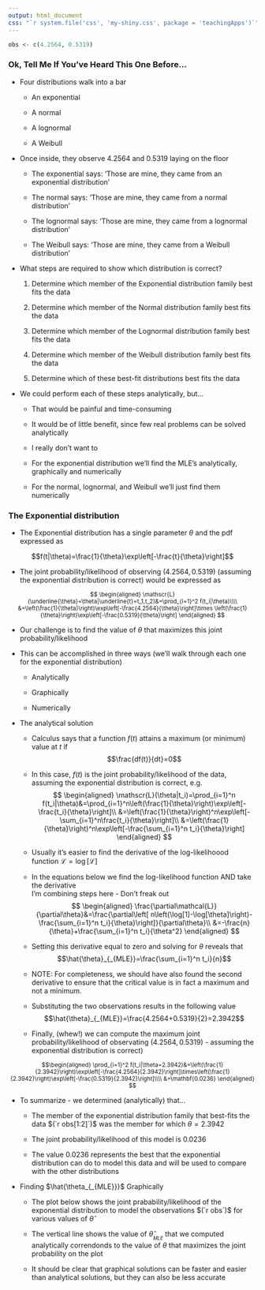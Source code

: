 ```yaml
---
output: html_document
css: "`r system.file('css', 'my-shiny.css', package = 'teachingApps')`"
---
```


```r
obs <- c(4.2564, 0.5319)
```

### Ok, Tell Me If You've Heard This One Before...

- Four distributions walk into a bar

    + <purple>An exponential</purple>

    + <green>A normal</green>

    + <red>A lognormal</red>

    + <blue>A Weibull</blue>

- Once inside, they observe $4.2564$ and $0.5319$ laying on the floor

    + The <purple>exponential</purple> says: 'Those are mine, they came from an exponential distribution'

    + The <green>normal</green> says: 'Those are mine, they came from a normal distribution'

    + The <red>lognormal</red> says: 'Those are mine, they came from a lognormal distribution'

    + The <blue>Weibull</blue> says: 'Those are mine, they came from a Weibull distribution'

- What steps are required to show which distribution is correct?

    1) Determine which member of the <purple>Exponential</purple> distribution family best fits the data

    2) Determine which member of the <green>Normal</green> distribution family best fits the data

    3) Determine which member of the <red>Lognormal</red> distribution family best fits the data

    4) Determine which member of the <blue>Weibull</blue> distribution family best fits the data

    5) Determine which of these best-fit distributions best fits the data   

- We could perform each of these steps analytically, but...

    + That would be painful and time-consuming

    + It would be of little benefit, since few real problems can be solved analytically 

    + <focus>I really don't want to</focus>

    + For the <purple>exponential</purple> distribution we'll find the MLE's  analytically, graphically and numerically 

    + For the <green>normal</green>, <red>lognormal</red>, and <blue>Weibull</blue> we'll just find them numerically 

### The <purple>Exponential</purple> distribution

- The <purple>Exponential</purple> distribution has a single parameter $\theta$ and the pdf expressed as

$$f(t|\theta)=\frac{1}{\theta}\exp\left[-\frac{t}{\theta}\right]$$

- The joint probability/likelihood of observing $(4.2564,0.5319)$ (assuming the <purple>exponential</purple> distribution is correct) would be expressed as

<small>
$$
\begin{aligned}
\mathscr{L}(\underline{\theta}=\theta|\underline{t}=t_1,t_2)&=\prod_{i=1}^2 f(t_i|\theta)\\\\
&=\left(\frac{1}{\theta}\right)\exp\left[-\frac{4.2564}{\theta}\right]\times \left(\frac{1}{\theta}\right)\exp\left[-\frac{0.5319}{\theta}\right]
\end{aligned}
$$
</small>
    
- <focus>Our challenge</focus> is to find the value of $\theta$ that maximizes this joint probability/likelihood

- This can be accomplished in three ways (we'll walk through each one for the <purple>exponential</purple> distribution)

    + Analytically

    + Graphically 

    + Numerically

- <focus>The analytical solution</focus>

    + Calculus says that a function $f(t)$ attains a maximum (or minimum) value at $t$ if
$$\frac{df(t)}{dt}=0$$
    + In this case, $f(t)$ is the joint probability/likelihood of the data, assuming the <purple>exponential</purple> distribution is correct, e.g.
$$
\begin{aligned}
\mathscr{L}(\theta|t_i)=\prod_{i=1}^n f(t_i|\theta)&=\prod_{i=1}^n\left(\frac{1}{\theta}\right)\exp\left[-\frac{t_i}{\theta}\right]\\
&=\left(\frac{1}{\theta}\right)^n\exp\left[-\sum_{i=1}^n\frac{t_i}{\theta}\right]\\
&=\left(\frac{1}{\theta}\right)^n\exp\left[-\frac{\sum_{i=1}^n t_i}{\theta}\right]
\end{aligned}
$$
    + Usually it's easier to find the derivative of the log-likelihoood function $\mathcal{L}=\log[\mathscr{L}]$

    + In the equations below we find the log-likelihood function AND take the derivative<br><focus>I'm combining steps here - Don't freak out</focus>
$$
\begin{aligned}
\frac{\partial\mathcal{L}}{\partial\theta}&=\frac{\partial\left[ n\left(\log[1]-\log[\theta]\right)-\frac{\sum_{i=1}^n t_i}{\theta}\right]}{\partial\theta}\\
&=-\frac{n}{\theta}+\frac{\sum_{i=1}^n t_i}{\theta^2}
\end{aligned}
$$
    + Setting this derivative equal to zero and solving for $\theta$ reveals that
$$\hat{\theta}_{_{MLE}}=\frac{\sum_{i=1}^n t_i}{n}$$
    + <focus>NOTE:</focus> For completeness, we should have also found the second derivative to ensure that the critical value is in fact a maximum and not a minimum.

    + Substituting the two observations results in the following value
$$\hat{\theta}_{_{MLE}}=\frac{4.2564+0.5319}{2}=2.3942$$
    + Finally, (<red>whew!</red>) we can compute the maximum joint probability/likelihood of observating $(4.2564, 0.5319)$ - assuming the exponential distribution is correct)

<small>
$$\begin{aligned}
\prod_{i=1}^2 f(t_i|\theta=2.3942)&=\left(\frac{1}{2.3942}\right)\exp\left[-\frac{4.2564}{2.3942}\right]\times\left(\frac{1}{2.3942}\right)\exp\left[-\frac{0.5319}{2.3942}\right]\\\\
&=\mathbf{0.0236}
\end{aligned}
$$
</small>

- To summarize - we determined (<red>analytically</red>) that...

    + The member of the exponential distribution family that best-fits the data $(`r obs[1:2]`)$ was the member for which $\theta=2.3942$

    + The joint probability/likelihood of this model is $0.0236$ 

    + The value $0.0236$ represents the best that the exponential distribution can do to model this data and will be used to compare with the other distributions

- <focus>Finding $\hat{\theta_{_{MLE}}}$ Graphically</focus>

    + The plot below shows the joint prabability/likelihood of the <purple>exponential</purple> distribution to model the observations $(`r obs`)$ for various values of $\hat{\theta}$

    + The vertical line shows the value of $\hat{\theta}_{_{MLE}}$ that we computed analytically correndonds to the value of $\theta$ that maximizes the joint probability on the plot

    + It should be clear that graphical solutions can be faster and easier than analytical solutions, but they can also be less accurate
